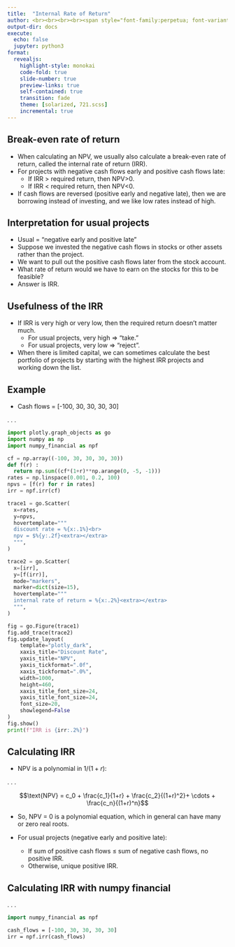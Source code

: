 ```yaml
---
title:  "Internal Rate of Return"
author: <br><br><br><br><span style="font-family:perpetua; font-variant:small-caps; color:#606060;">Kerry Back</span><br><br><img src="RiceBusiness-transparent-logo-sm.png"  height=80>
output-dir: docs
execute:
  echo: false
  jupyter: python3
format: 
  revealjs:
    highlight-style: monokai
    code-fold: true
    slide-number: true
    preview-links: true
    self-contained: true
    transition: fade
    theme: [solarized, 721.scss]
    incremental: true
---
```


## Break-even rate of return

- When calculating an NPV, we usually also calculate a break-even rate of return, called the internal rate of return (IRR).
- For projects with negative cash flows early and positive cash flows late:
  - If IRR > required return, then NPV>0.
  - If IRR < required return, then NPV<0.
- If cash flows are reversed (positive early and negative late), then we are borrowing instead of investing, and we like low rates instead of high.

## Interpretation for usual projects

- Usual = "negative early and positive late"
- Suppose we invested the negative cash flows in stocks or other assets rather than the project.
- We want to pull out the positive cash flows later from the stock account.
- What rate of return would we have to earn on the stocks for this to be feasible?
- Answer is IRR.

## Usefulness of the IRR

- If IRR is very high or very low, then the required return doesn't matter much.  
  - For usual projects, very high $\Rightarrow$ "take." 
  - For usual projects, very low $\Rightarrow$ "reject".
- When there is limited capital, we can sometimes calculate the best portfolio of projects by starting with the highest IRR projects and working down the list.

## Example

- Cash flows = [-100, 30, 30, 30, 30]

. . .

```python
import plotly.graph_objects as go
import numpy as np
import numpy_financial as npf

cf = np.array((-100, 30, 30, 30, 30))
def f(r) :
  return np.sum((cf*(1+r)**np.arange(0, -5, -1)))
rates = np.linspace(0.001, 0.2, 100)
npvs = [f(r) for r in rates]
irr = npf.irr(cf)

trace1 = go.Scatter(
  x=rates,
  y=npvs,
  hovertemplate="""
  discount rate = %{x:.1%}<br>
  npv = $%{y:.2f}<extra></extra>
  """,
)

trace2 = go.Scatter(
  x=[irr],
  y=[f(irr)],
  mode="markers",
  marker=dict(size=15),
  hovertemplate="""
  internal rate of return = %{x:.2%}<extra></extra>
  """,
)

fig = go.Figure(trace1)
fig.add_trace(trace2)
fig.update_layout(
    template="plotly_dark",
    xaxis_title="Discount Rate",
    yaxis_title="NPV",
    yaxis_tickformat=".0f",
    xaxis_tickformat=".0%",
    width=1000,
    height=460,
    xaxis_title_font_size=24,
    yaxis_title_font_size=24,
    font_size=20,
    showlegend=False
)
fig.show()
print(f"IRR is {irr:.2%}")
```
  
## Calculating IRR

- NPV is a polynomial in $1/(1+r)$:

. . .

$$\text{NPV} = c_0 + \frac{c_1}{1+r} + \frac{c_2}{(1+r)^2}+ \cdots + \frac{c_n}{(1+r)^n}$$

- So, NPV = 0 is a polynomial equation, which in general can have many or zero real roots.

- For usual projects (negative early and positive late):
  - If sum of positive cash flows $\le$ sum of negative cash flows, no positive IRR.
  - Otherwise, unique positive IRR.

## Calculating IRR with numpy financial

. . .

```.p
import numpy_financial as npf

cash_flows = [-100, 30, 30, 30, 30]
irr = npf.irr(cash_flows)
```
